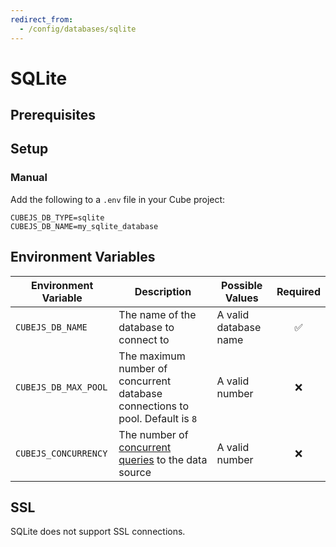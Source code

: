 ```yaml
---
redirect_from:
  - /config/databases/sqlite
---
```


# SQLite

<CommunitySupportedDriver dataSource="SQLite" />

## Prerequisites

## Setup

### Manual

Add the following to a `.env` file in your Cube project:

```dotenv
CUBEJS_DB_TYPE=sqlite
CUBEJS_DB_NAME=my_sqlite_database
```

## Environment Variables

| Environment Variable | Description                                                                         | Possible Values       | Required |
| -------------------- | ----------------------------------------------------------------------------------- | --------------------- | :------: |
| `CUBEJS_DB_NAME`     | The name of the database to connect to                                              | A valid database name |    ✅    |
| `CUBEJS_DB_MAX_POOL` | The maximum number of concurrent database connections to pool. Default is `8`       | A valid number        |    ❌    |
| `CUBEJS_CONCURRENCY` | The number of [concurrent queries][ref-data-source-concurrency] to the data source | A valid number |    ❌    |

[ref-data-source-concurrency]: /product/configuration/concurrency#data-source-concurrency

## SSL

SQLite does not support SSL connections.

